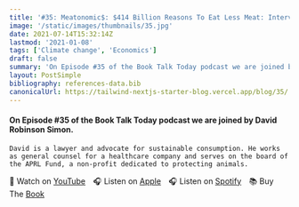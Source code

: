```yaml
---
title: '#35: Meatonomic$: $414 Billion Reasons To Eat Less Meat: Interview with David Robinson Simon'
image: '/static/images/thumbnails/35.jpg'
date: 2021-07-14T15:32:14Z
lastmod: '2021-01-08'
tags: ['Climate change', 'Economics']
draft: false
summary: 'On Episode #35 of the Book Talk Today podcast we are joined by David Robinson Simon. David is a lawyer and advocate for sustainable consumption. He works as general counsel for a healthcare company and serves on the board of the APRL Fund, a non-profit dedicated to protecting animals.'
layout: PostSimple
bibliography: references-data.bib
canonicalUrl: https://tailwind-nextjs-starter-blog.vercel.app/blog/35/
---
```


#### On Episode #35 of the Book Talk Today podcast we are joined by David Robinson Simon.

    David is a lawyer and advocate for sustainable consumption. He works as general counsel for a healthcare company and serves on the board of the APRL Fund, a non-profit dedicated to protecting animals.

🎥&nbsp;Watch on [YouTube]&emsp;🎧&nbsp;Listen on [Apple]&emsp;🎧&nbsp;Listen on [Spotify]&emsp;📚&nbsp;Buy The [Book]&emsp;

[youtube]: https://youtu.be/EMZaqKQmK7Y
[apple]: https://podcasts.apple.com/gb/podcast/35-meatonomic%24-%24414-billion-reasons-to-eat-less-meat/id1525619296?i=1000528861028
[spotify]: https://open.spotify.com/episode/6i0jjbDUFBCZ7yn0S84OJJ?si=7KfNtDOeSluQeMjSkCXmbg
[book]: https://amzn.to/3TsONXE
